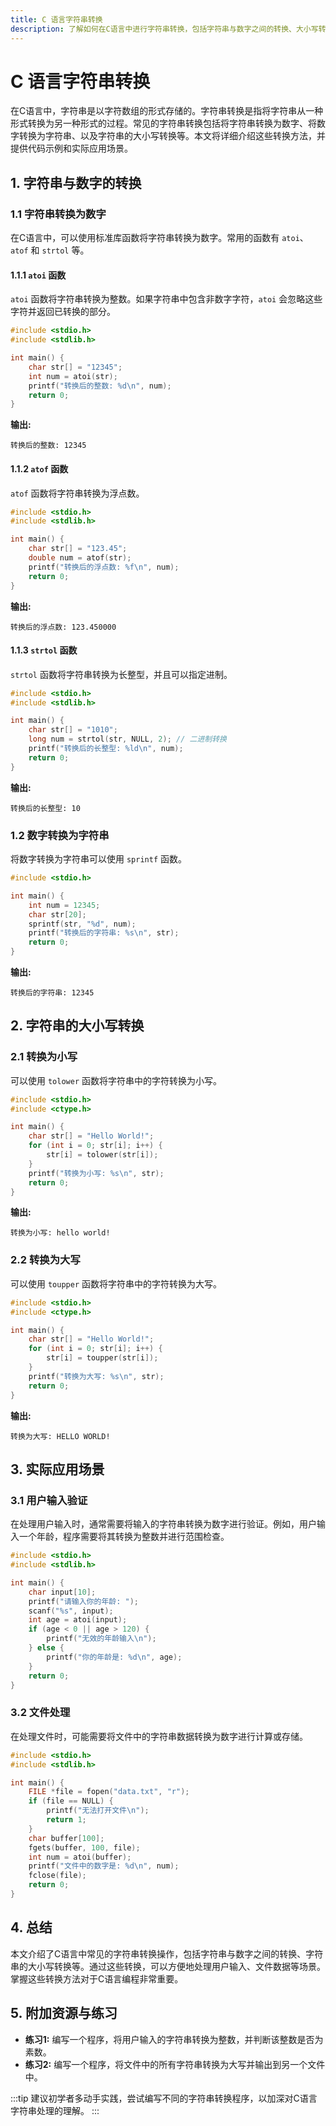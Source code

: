 ```yaml
---
title: C 语言字符串转换
description: 了解如何在C语言中进行字符串转换，包括字符串与数字之间的转换、大小写转换等。适合初学者学习。
---
```


# C 语言字符串转换

在C语言中，字符串是以字符数组的形式存储的。字符串转换是指将字符串从一种形式转换为另一种形式的过程。常见的字符串转换包括将字符串转换为数字、将数字转换为字符串、以及字符串的大小写转换等。本文将详细介绍这些转换方法，并提供代码示例和实际应用场景。

## 1. 字符串与数字的转换

### 1.1 字符串转换为数字

在C语言中，可以使用标准库函数将字符串转换为数字。常用的函数有 `atoi`、`atof` 和 `strtol` 等。

#### 1.1.1 `atoi` 函数

`atoi` 函数将字符串转换为整数。如果字符串中包含非数字字符，`atoi` 会忽略这些字符并返回已转换的部分。

```c
#include <stdio.h>
#include <stdlib.h>

int main() {
    char str[] = "12345";
    int num = atoi(str);
    printf("转换后的整数: %d\n", num);
    return 0;
}
```

**输出:**
```
转换后的整数: 12345
```

#### 1.1.2 `atof` 函数

`atof` 函数将字符串转换为浮点数。

```c
#include <stdio.h>
#include <stdlib.h>

int main() {
    char str[] = "123.45";
    double num = atof(str);
    printf("转换后的浮点数: %f\n", num);
    return 0;
}
```

**输出:**
```
转换后的浮点数: 123.450000
```

#### 1.1.3 `strtol` 函数

`strtol` 函数将字符串转换为长整型，并且可以指定进制。

```c
#include <stdio.h>
#include <stdlib.h>

int main() {
    char str[] = "1010";
    long num = strtol(str, NULL, 2); // 二进制转换
    printf("转换后的长整型: %ld\n", num);
    return 0;
}
```

**输出:**
```
转换后的长整型: 10
```

### 1.2 数字转换为字符串

将数字转换为字符串可以使用 `sprintf` 函数。

```c
#include <stdio.h>

int main() {
    int num = 12345;
    char str[20];
    sprintf(str, "%d", num);
    printf("转换后的字符串: %s\n", str);
    return 0;
}
```

**输出:**
```
转换后的字符串: 12345
```

## 2. 字符串的大小写转换

### 2.1 转换为小写

可以使用 `tolower` 函数将字符串中的字符转换为小写。

```c
#include <stdio.h>
#include <ctype.h>

int main() {
    char str[] = "Hello World!";
    for (int i = 0; str[i]; i++) {
        str[i] = tolower(str[i]);
    }
    printf("转换为小写: %s\n", str);
    return 0;
}
```

**输出:**
```
转换为小写: hello world!
```

### 2.2 转换为大写

可以使用 `toupper` 函数将字符串中的字符转换为大写。

```c
#include <stdio.h>
#include <ctype.h>

int main() {
    char str[] = "Hello World!";
    for (int i = 0; str[i]; i++) {
        str[i] = toupper(str[i]);
    }
    printf("转换为大写: %s\n", str);
    return 0;
}
```

**输出:**
```
转换为大写: HELLO WORLD!
```

## 3. 实际应用场景

### 3.1 用户输入验证

在处理用户输入时，通常需要将输入的字符串转换为数字进行验证。例如，用户输入一个年龄，程序需要将其转换为整数并进行范围检查。

```c
#include <stdio.h>
#include <stdlib.h>

int main() {
    char input[10];
    printf("请输入你的年龄: ");
    scanf("%s", input);
    int age = atoi(input);
    if (age < 0 || age > 120) {
        printf("无效的年龄输入\n");
    } else {
        printf("你的年龄是: %d\n", age);
    }
    return 0;
}
```

### 3.2 文件处理

在处理文件时，可能需要将文件中的字符串数据转换为数字进行计算或存储。

```c
#include <stdio.h>
#include <stdlib.h>

int main() {
    FILE *file = fopen("data.txt", "r");
    if (file == NULL) {
        printf("无法打开文件\n");
        return 1;
    }
    char buffer[100];
    fgets(buffer, 100, file);
    int num = atoi(buffer);
    printf("文件中的数字是: %d\n", num);
    fclose(file);
    return 0;
}
```

## 4. 总结

本文介绍了C语言中常见的字符串转换操作，包括字符串与数字之间的转换、字符串的大小写转换等。通过这些转换，可以方便地处理用户输入、文件数据等场景。掌握这些转换方法对于C语言编程非常重要。

## 5. 附加资源与练习

- **练习1:** 编写一个程序，将用户输入的字符串转换为整数，并判断该整数是否为素数。
- **练习2:** 编写一个程序，将文件中的所有字符串转换为大写并输出到另一个文件中。

:::tip
建议初学者多动手实践，尝试编写不同的字符串转换程序，以加深对C语言字符串处理的理解。
:::